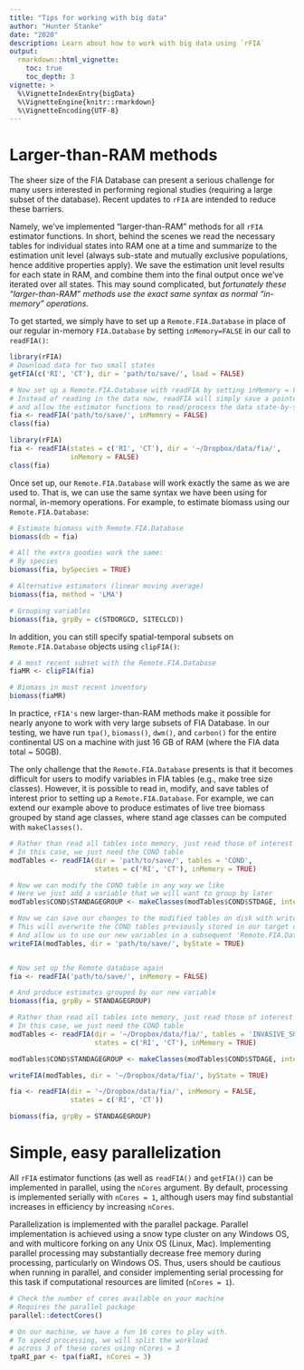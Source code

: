 ```yaml
---
title: "Tips for working with big data"
author: "Hunter Stanke"
date: "2020"
description: Learn about how to work with big data using `rFIA`  
output: 
  rmarkdown::html_vignette:
    toc: true
    toc_depth: 3
vignette: >
  %\VignetteIndexEntry{bigData}
  %\VignetteEngine{knitr::rmarkdown}
  %\VignetteEncoding{UTF-8}
---
```


# Larger-than-RAM methods

The sheer size of the FIA Database can present a serious challenge for many users interested in performing regional studies (requiring a large subset of the database). Recent updates to `rFIA` are intended to reduce these barriers. 

Namely, we've implemented "larger-than-RAM" methods for all `rFIA` estimator functions. In short, behind the scenes we read the necessary tables for individual states into RAM one at a time and summarize to the estimation unit level (always sub-state and mutually exclusive populations, hence additive properties apply). We save the estimation unit level results for each state in RAM, and combine them into the final output once we've iterated over all states. This may sound complicated, but *fortunately these "larger-than-RAM" methods use the exact same syntax as normal "in-memory" operations.*

To get started, we simply have to set up a `Remote.FIA.Database` in place of our regular in-memory `FIA.Database` by setting `inMemory=FALSE` in our call to `readFIA()`:

``` r
library(rFIA)
# Download data for two small states
getFIA(c('RI', 'CT'), dir = 'path/to/save/', load = FALSE)

# Now set up a Remote.FIA.Database with readFIA by setting inMemory = FALSE
# Instead of reading in the data now, readFIA will simply save a pointer
# and allow the estimator functions to read/process the data state-by-state
fia <- readFIA('path/to/save/', inMemory = FALSE)
class(fia)
```

```r
library(rFIA)
fia <- readFIA(states = c('RI', 'CT'), dir = '~/Dropbox/data/fia/', 
               inMemory = FALSE)
class(fia)
```

Once set up, our `Remote.FIA.Database` will work exactly the same as we are used to. That is, we can use the same syntax we have been using for normal, in-memory operations. For example, to estimate biomass using our `Remote.FIA.Database`:

``` r
# Estimate biomass with Remote.FIA.Database
biomass(db = fia)

# All the extra goodies work the same:
# By species
biomass(fia, bySpecies = TRUE)

# Alternative estimators (linear moving average)
biomass(fia, method = 'LMA')

# Grouping variables
biomass(fia, grpBy = c(STDORGCD, SITECLCD))
```


In addition, you can still specify spatial-temporal subsets on `Remote.FIA.Database` objects using `clipFIA()`:

``` r
# A most recent subset with the Remote.FIA.Database
fiaMR <- clipFIA(fia)

# Biomass in most recent inventory
biomass(fiaMR)
```

In practice, `rFIA's` new larger-than-RAM methods make it possible for nearly anyone to work with very large subsets of FIA Database. In our testing, we have run `tpa()`, `biomass()`, `dwm()`, and `carbon()` for the entire continental US on a machine with just 16 GB of RAM (where the FIA data total ~ 50GB). 

The only challenge that the `Remote.FIA.Database` presents is that it becomes difficult for users to modify variables in FIA tables (e.g., make tree size classes). However, it is possible to read in, modify, and save tables of interest prior to setting up a `Remote.FIA.Database`. For example, we can extend our example above to produce estimates of live tree biomass grouped by stand age classes, where stand age classes can be computed with `makeClasses()`. 

```r
# Rather than read all tables into memory, just read those of interest
# In this case, we just need the COND table
modTables <- readFIA(dir = 'path/to/save/', tables = 'COND', 
                     states = c('RI', 'CT'), inMemory = TRUE)

# Now we can modify the COND table in any way we like
# Here we just add a variable that we will want to group by later
modTables$COND$STANDAGEGROUP <- makeClasses(modTables$COND$STDAGE, interval = 50)

# Now we can save our changes to the modified tables on disk with writeFIA
# This will overwrite the COND tables previously stored in our target directory
# And allow us to use our new variables in a subsequent 'Remote.FIA.Database'
writeFIA(modTables, dir = 'path/to/save/', byState = TRUE)


# Now set up the Remote database again
fia <- readFIA('path/to/save/', inMemory = FALSE)

# And produce estimates grouped by our new variable
biomass(fia, grpBy = STANDAGEGROUP)
```

```r
# Rather than read all tables into memory, just read those of interest
# In this case, we just need the COND table
modTables <- readFIA(dir = '~/Dropbox/data/fia/', tables = 'INVASIVE_SUBPLOT_SPP', 
                     states = c('RI', 'CT'), inMemory = TRUE)

modTables$COND$STANDAGEGROUP <- makeClasses(modTables$COND$STDAGE, interval = 50)

writeFIA(modTables, dir = '~/Dropbox/data/fia/', byState = TRUE)

fia <- readFIA(dir = '~/Dropbox/data/fia/', inMemory = FALSE, 
               states = c('RI', 'CT'))

biomass(fia, grpBy = STANDAGEGROUP)
```

# Simple, easy parallelization

All `rFIA` estimator functions (as well as `readFIA()` and `getFIA()`) can be implemented in parallel, using the `nCores` argument. By default, processing is implemented serially with `nCores = 1`, although users may find substantial increases in efficiency by increasing `nCores`. 

Parallelization is implemented with the parallel package. Parallel implementation is achieved using a snow type cluster on any Windows OS, and with multicore forking on any Unix OS (Linux, Mac). Implementing parallel processing may substantially decrease free memory during processing, particularly on Windows OS. Thus, users should be cautious when running in parallel, and consider implementing serial processing for this task if computational resources are limited (`nCores = 1`).

``` r
# Check the number of cores available on your machine 
# Requires the parallel package
parallel::detectCores()

# On our machine, we have a fun 16 cores to play with. 
# To speed processing, we will split the workload 
# across 3 of these cores using nCores = 3
tpaRI_par <- tpa(fiaRI, nCores = 3)
```
